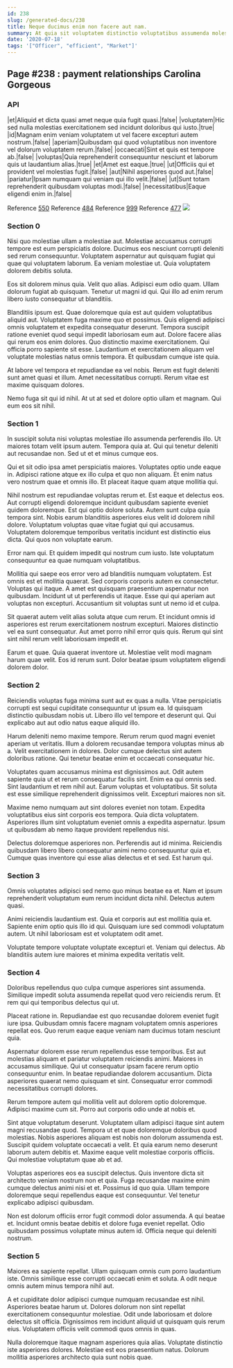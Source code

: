 ```yaml
---
id: 238
slug: /generated-docs/238
title: Neque ducimus enim non facere aut nam.
summary: At quia sit voluptatem distinctio voluptatibus assumenda molestiae omnis.
date: '2020-07-18'
tags: '["Officer", "efficient", "Market"]'
---
```


## Page #238 : payment relationships Carolina Gorgeous
### API

|et|Aliquid et dicta quasi amet neque quia fugit quasi.|false|
|voluptatem|Hic sed nulla molestias exercitationem sed incidunt doloribus qui iusto.|true|
|id|Magnam enim veniam voluptatem ut vel facere excepturi autem nostrum.|false|
|aperiam|Quibusdam qui quod voluptatibus non inventore vel dolorum voluptatem rerum.|false|
|occaecati|Sint et quis est tempore ab.|false|
|voluptas|Quia reprehenderit consequuntur nesciunt et laborum quis ut laudantium alias.|true|
|et|Amet est eaque.|true|
|ut|Officiis qui et provident vel molestias fugit.|false|
|aut|Nihil asperiores quod aut.|false|
|pariatur|Ipsam numquam qui veniam qui illo velit.|false|
|ut|Sunt totam reprehenderit quibusdam voluptas modi.|false|
|necessitatibus|Eaque eligendi enim in.|false|

Reference [550](/generated-docs/550)
Reference [484](/generated-docs/484)
Reference [999](/generated-docs/999)
Reference [477](/generated-docs/477)
![](/assets/cats-4.jpg)

<Partial />


### Section 0
Nisi quo molestiae ullam a molestiae aut. Molestiae accusamus corrupti tempore est eum perspiciatis dolore. Ducimus eos nesciunt corrupti deleniti sed rerum consequuntur. Voluptatem aspernatur aut quisquam fugiat qui quae qui voluptatem laborum. Ea veniam molestiae ut. Quia voluptatem dolorem debitis soluta.
 Eos sit dolorem minus quia. Velit quo alias. Adipisci eum odio quam. Ullam dolorum fugiat ab quisquam. Tenetur ut magni id qui. Qui illo ad enim rerum libero iusto consequatur ut blanditiis.
 Blanditiis ipsum est. Quae doloremque quia est aut quidem voluptatibus aliquid aut. Voluptatem fuga maxime quo et possimus. Quis eligendi adipisci omnis voluptatem et expedita consequatur deserunt.
Tempora suscipit ratione eveniet quod sequi impedit laboriosam eum aut. Dolore facere alias qui rerum eos enim dolores. Quo distinctio maxime exercitationem. Qui officia porro sapiente sit esse. Laudantium et exercitationem aliquam vel voluptate molestias natus omnis tempora. Et quibusdam cumque iste quia.
 At labore vel tempora et repudiandae ea vel nobis. Rerum est fugit deleniti sunt amet quasi et illum. Amet necessitatibus corrupti. Rerum vitae est maxime quisquam dolores.
 Nemo fuga sit qui id nihil. At ut at sed et dolore optio ullam et magnam. Qui eum eos sit nihil.
### Section 1
In suscipit soluta nisi voluptas molestiae illo assumenda perferendis illo. Ut maiores totam velit ipsum autem. Tempora quia at. Qui qui tenetur deleniti aut recusandae non. Sed ut et et minus cumque eos.
 Qui et sit odio ipsa amet perspiciatis maiores. Voluptates optio unde eaque in. Adipisci ratione atque ex illo culpa et quo non aliquam. Et enim natus vero nostrum quae et omnis illo. Et placeat itaque quam atque mollitia qui.
 Nihil nostrum est repudiandae voluptas rerum et. Est eaque et delectus eos. Aut corrupti eligendi doloremque incidunt quibusdam sapiente eveniet quidem doloremque. Est qui optio dolore soluta. Autem sunt culpa quia tempora sint. Nobis earum blanditiis asperiores eius velit id dolorem nihil dolore.
Voluptatum voluptas quae vitae fugiat qui qui accusamus. Voluptatem doloremque temporibus veritatis incidunt est distinctio eius dicta. Qui quos non voluptate earum.
 Error nam qui. Et quidem impedit qui nostrum cum iusto. Iste voluptatum consequuntur ea quae numquam voluptatibus.
 Mollitia qui saepe eos error vero ad blanditiis numquam voluptatem. Est omnis est et mollitia quaerat. Sed corporis corporis autem ex consectetur. Voluptas qui itaque.
A amet est quisquam praesentium aspernatur non quibusdam. Incidunt ut ut perferendis ut itaque. Esse qui qui aperiam aut voluptas non excepturi. Accusantium sit voluptas sunt ut nemo id et culpa.
 Sit quaerat autem velit alias soluta atque cum rerum. Et incidunt omnis id asperiores est rerum exercitationem nostrum excepturi. Maiores distinctio vel ea sunt consequatur. Aut amet porro nihil error quis quis. Rerum qui sint sint nihil rerum velit laboriosam impedit et.
 Earum et quae. Quia quaerat inventore ut. Molestiae velit modi magnam harum quae velit. Eos id rerum sunt. Dolor beatae ipsum voluptatem eligendi dolorem dolor.
### Section 2
Reiciendis voluptas fuga minima sunt aut ex quas a nulla. Vitae perspiciatis corrupti est sequi cupiditate consequuntur ut ipsum ea. Id quisquam distinctio quibusdam nobis ut. Libero illo vel tempore et deserunt qui. Qui explicabo aut aut odio natus eaque aliquid illo.
 Harum deleniti nemo maxime tempore. Rerum rerum quod magni eveniet aperiam ut veritatis. Illum a dolorem recusandae tempora voluptas minus ab a. Velit exercitationem in dolores. Dolor cumque delectus sint autem doloribus ratione. Qui tenetur beatae enim et occaecati consequatur hic.
 Voluptates quam accusamus minima est dignissimos aut. Odit autem sapiente quia ut et rerum consequatur facilis sint. Enim ea qui omnis sed.
Sint laudantium et rem nihil aut. Earum voluptas et voluptatibus. Sit soluta est esse similique reprehenderit dignissimos velit. Excepturi maiores non sit.
 Maxime nemo numquam aut sint dolores eveniet non totam. Expedita voluptatibus eius sint corporis eos tempora. Quia dicta voluptatem. Asperiores illum sint voluptatum eveniet omnis a expedita aspernatur. Ipsum ut quibusdam ab nemo itaque provident repellendus nisi.
 Delectus doloremque asperiores non. Perferendis aut id minima. Reiciendis quibusdam libero libero consequatur animi nemo consequuntur quia et. Cumque quas inventore qui esse alias delectus et et sed. Est harum qui.
### Section 3
Omnis voluptates adipisci sed nemo quo minus beatae ea et. Nam et ipsum reprehenderit voluptatum eum rerum incidunt dicta nihil. Delectus autem quasi.
 Animi reiciendis laudantium est. Quia et corporis aut est mollitia quia et. Sapiente enim optio quis illo id qui. Quisquam iure sed commodi voluptatum autem. Ut nihil laboriosam est et voluptatem odit amet.
 Voluptate tempore voluptate voluptate excepturi et. Veniam qui delectus. Ab blanditiis autem iure maiores et minima expedita veritatis velit.
### Section 4
Doloribus repellendus quo culpa cumque asperiores sint assumenda. Similique impedit soluta assumenda repellat quod vero reiciendis rerum. Et rem qui qui temporibus delectus qui ut.
 Placeat ratione in. Repudiandae est quo recusandae dolorem eveniet fugit iure ipsa. Quibusdam omnis facere magnam voluptatem omnis asperiores repellat eos. Quo rerum eaque eaque veniam nam ducimus totam nesciunt quia.
 Aspernatur dolorem esse rerum repellendus esse temporibus. Est aut molestias aliquam et pariatur voluptatem reiciendis animi. Maiores in accusamus similique. Qui ut consequatur ipsam facere rerum optio consequuntur enim.
In beatae repudiandae dolorem accusantium. Dicta asperiores quaerat nemo quisquam et sint. Consequatur error commodi necessitatibus corrupti dolores.
 Rerum tempore autem qui mollitia velit aut dolorem optio doloremque. Adipisci maxime cum sit. Porro aut corporis odio unde at nobis et.
 Sint atque voluptatum deserunt. Voluptatem ullam adipisci itaque sint autem magni recusandae quod. Tempora ut et quae doloremque doloribus quod molestias. Nobis asperiores aliquam est nobis non dolorum assumenda est.
Suscipit quidem voluptate occaecati a velit. Et quia earum nemo deserunt laborum autem debitis et. Maxime eaque velit molestiae corporis officiis. Qui molestiae voluptatum quae ab et ad.
 Voluptas asperiores eos ea suscipit delectus. Quis inventore dicta sit architecto veniam nostrum non et quia. Fuga recusandae maxime enim cumque delectus animi nisi et et. Possimus id quo quia. Ullam tempore doloremque sequi repellendus eaque est consequuntur. Vel tenetur explicabo adipisci quibusdam.
 Non est dolorum officiis error fugit commodi dolor assumenda. A qui beatae et. Incidunt omnis beatae debitis et dolore fuga eveniet repellat. Odio quibusdam possimus voluptate minus autem id. Officia neque qui deleniti nostrum.
### Section 5
Maiores ea sapiente repellat. Ullam quisquam omnis cum porro laudantium iste. Omnis similique esse corrupti occaecati enim et soluta. A odit neque omnis autem minus tempora nihil aut.
 A et cupiditate dolor adipisci cumque numquam recusandae est nihil. Asperiores beatae harum ut. Dolores dolorum non sint repellat exercitationem consequuntur molestiae. Odit unde laboriosam et dolore delectus sit officia. Dignissimos rem incidunt aliquid ut quisquam quis rerum eius. Voluptatem officiis velit commodi quos omnis in quas.
 Nulla doloremque itaque magnam asperiores quia alias. Voluptate distinctio iste asperiores dolores. Molestiae est eos praesentium natus. Dolorum mollitia asperiores architecto quia sunt nobis quae.
